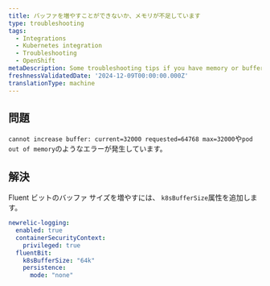 ```yaml
---
title: バッファを増やすことができないか、メモリが不足しています
type: troubleshooting
tags:
  - Integrations
  - Kubernetes integration
  - Troubleshooting
  - OpenShift
metaDescription: Some troubleshooting tips if you have memory or buffer errors on the fluent bit pods
freshnessValidatedDate: '2024-12-09T00:00:00.000Z'
translationType: machine
---
```


## 問題

`cannot increase buffer: current=32000 requested=64768 max=32000`や`pod out of memory`のようなエラーが発生しています。

## 解決

Fluent ビットのバッファ サイズを増やすには、 `k8sBufferSize`属性を追加します。

```yaml
newrelic-logging:
  enabled: true
  containerSecurityContext:
    privileged: true
  fluentBit:
    k8sBufferSize: "64k"
    persistence:
      mode: "none"
```